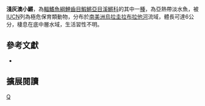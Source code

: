 {{Speciesbox 
| taxon = Austrolebias cinereus
| status = CR
| status_system = IUCN3.1
| authority = [[Amato|Amato]], 1986
| synonyms = *''Cynolebias cinereus,Amato, 1986''
}}
'''淺灰澳小鱂'''，為[[輻鰭魚綱|輻鰭魚綱]][[鯉齒目|鯉齒目]][[鰕鱂亞目|鰕鱂亞目]][[溪鱂科|溪鱂科]]的其中一[[種|種]]，為亞熱帶淡水魚，被[[IUCN|IUCN]]列為極危保育類動物，分布於[[南美洲|南美洲]][[烏拉圭|烏拉圭]][[拉布拉他河|拉布拉他河]]流域，體長可達6公分，棲息在底中層水域，生活習性不明。

== 參考文獻 ==
*{{FishBase_species|genus=Austrolebias|species=cinereus|year=2014|month=8}}

== 擴展閱讀 ==
{{refbegin}}
{{wikispecies-inline|Austrolebias cinereus|淺灰澳小鱂}}
{{refend}}
{{Taxonbar|from=Q5600933}}

[[Category:澳小鱂屬|Q]]